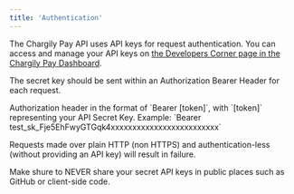 ```yaml
---
title: 'Authentication'
---
```


The Chargily Pay API uses API keys for request authentication. You can access and manage your API keys on [the Developers Corner page in the Chargily Pay Dashboard](https://pay.chargily.io/dashboard/developers-corner "the Developers Corner in the Chargily Pay Dashboard").

The secret key should be sent within an Authorization Bearer Header for each request.

<ParamField header="Authorization" type="string" required>
  Authorization header in the format of `Bearer [token]`, with `[token]` representing your API Secret Key.  
  Example: `Bearer test_sk_Fje5EhFwyGTGqk4xxxxxxxxxxxxxxxxxxxxxxxxx`
</ParamField>

<Note>Requests made over plain HTTP (non HTTPS) and authentication-less (without providing an API key) will result in failure.</Note>

<Warning>Make shure to NEVER share your secret API keys in public places such as GitHub or client-side code.</Warning>